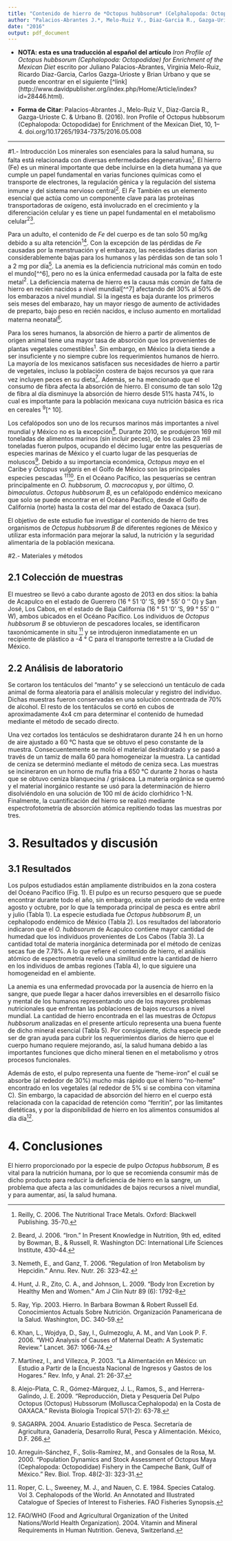 ```yaml
---
title: "Contenido de hierro de *Octopus hubbsorum* (Celphalopoda: Octopodidae) del Oceano Pacífico mexicano"
author: "Palacios-Abrantes J.*, Melo-Ruiz V., Diaz-Garcia R., Gazga-Urioste C. & Urbano B"
date: "2016"
output: pdf_document
---
```


- **NOTA: esta es una traducción al español del artículo** *Iron Profile of Octopus hubbsorum (Cephalopoda: Octopodidae) for Enrichment of the Mexican Diet* escrito por Juliano Palacios-Abrantes, Virginia Melo-Ruiz, Ricardo Diaz-Garcia, Carlos Gazga-Urioste y Brian Urbano y que se puede encontrar en el siguiente [^link](http://www.davidpublisher.org/index.php/Home/Article/index?id=28446.html).

- **Forma de Citar**: Palacios-Abrantes J., Melo-Ruiz V., Diaz-Garcia R., Gazga-Urioste C. & Urbano B. (2016). Iron Profile of Octopus hubbsorum (Cephalopoda: Octopodidae) for Enrichment of the Mexican Diet, 10, 1–4. doi.org/10.17265/1934-7375/2016.05.008

------------------------

#1.- Introducción 
Los minerales son esenciales para la salud humana, su falta está relacionada con diversas enfermedades degenerativas[^1]. El hierro (Fe) es un mineral importante que debe incluirse en la dieta humana ya que cumple un papel fundamental en varias funciones químicas como el transporte de electrones, la regulación génica y la regulación del sistema inmune y del sistema nervioso central[^2]. El *Fe* También es un elemento esencial que actúa como un componente clave para las proteínas transportadoras de oxígeno, está involucrado en el crecimiento y la diferenciación celular y es tiene un papel fundamental en el metabolismo celular$^2$[^3]. 

Para un adulto, el contenido de *Fe* del cuerpo es de tan solo 50 mg/kg debido a su alta retención$^1$[^4]. Con la excepción de las pérdidas de *Fe* causadas por la menstruación y el embarazo, las necesidades diarias son considerablemente bajas para los humanos y las pérdidas son de tan solo 1 a 2 mg por día[^5]. La anemia es la deficiencia nutricional más común en todo el mundo[^^6], pero no es la única enfermedad causada por la falta de este metal$^2$. La deficiencia materna de hierro es la causa más común de falta de hierro en recién nacidos a nivel mundial[^^7] afectando del 30% al 50% de los embarazos a nivel mundial. Si la ingesta es baja durante los primeros seis meses del embarazo, hay un mayor riesgo de aumento de actividades de preparto, bajo peso en recién nacidos, e incluso aumento en mortalidad materna neonatal[^8].

Para los seres humanos, la absorción de hierro a partir de alimentos de origen animal tiene una mayor tasa de absorción que los provenientes de plantas vegetales comestibles$^1$. Sin embargo, en México la dieta tiende a ser insuficiente y no siempre cubre los requerimientos humanos de hierro. La mayoría de los mexicanos satisfacen sus necesidades de hierro a partir de vegetales, incluso la población costera de bajos recursos ya que rara vez incluyen peces en su dieta[^9]. Además, se ha mencionado que el consumo de fibra afecta la absorción de hierro. El consumo de tan solo 12g de fibra al día disminuye la absorción de hierro desde 51% hasta 74%, lo cual es importante para la población mexicana cuya nutrición básica es rica en cereales $^9$[^ 10].

Los cefalópodos son uno de los recursos marinos más importantes a nivel mundial y México no es la excepción[^11]. Durante 2010, se produjeron 169 mil toneladas de alimentos marinos (sin incluir peces), de los cuales 23 mil toneladas fueron pulpos, ocupando el décimo lugar entre las pesquerías de especies marinas de México y el cuarto lugar de las pesquerías de moluscos[^12]. Debido a su importancia económica, *Octopus maya* en el Caribe y *Octopus vulgaris* en el Golfo de México son las principales especies pescadas $^11$[^13]. En el Océano Pacífico, las pesquerías se centran principalmente en *O. hubbsorum, O. macrocopus* y, por último, *O. bimaculatus*. *Octopus hubbsorum B*, es un cefalópodo endémico mexicano que solo se puede encontrar en el Océano Pacífico, desde el Golfo de California (norte) hasta la costa del mar del estado de Oaxaca (sur).

El objetivo de este estudio fue investigar el contenido de hierro de tres organismos de *Octopus hubbsorum B* de diferentes regiones de México y utilizar esta información para mejorar la salud, la nutrición y la seguridad alimentaria de la población mexicana.

#2.- Materiales y métodos

## 2.1 Colección de muestras

El muestreo se llevó a cabo durante agosto de 2013 en dos sitios: la bahía de Acapulco en el estado de Guerrero (16 ° 51 '0' 'S, 99 ° 55' 0 '' O) y San José, Los Cabos, en el estado de Baja California (16 ° 51 '0' 'S, 99 ° 55' 0 '' W), ambos ubicados en el Océano Pacífico. Los individuos de *Octopus hubbsorum B* se obtuvieron de pescadores locales, se identificaron taxonómicamente in situ [^14] y se introdujeron inmediatamente en un recipiente de plástico a -4 ° C para el transporte terrestre a la Ciudad de México.

## 2.2 Análisis de laboratorio

Se cortaron los tentáculos del "manto" y se seleccionó un tentáculo de cada animal de forma aleatoria para el análisis molecular y registro del individuo. Dichas muestras fueron conservadas en una solución concentrada de 70% de alcohol. El resto de los tentáculos se cortó en cubos de aproximadamente 4x4 cm para determinar el contenido de humedad mediante el método de secado directo. 

Una vez cortados los tentáculos se deshidrataron durante 24 h en un horno de aire ajustado a 60 °C hasta que se obtuvo el peso constante de la muestra. Consecuentemente se molió el material deshidratado y se pasó a través de un tamiz de malla 60 para homogeneizar la muestra. La cantidad de ceniza se determinó mediante el método de ceniza seca. Las muestras se incineraron en un horno de mufla fria a 650 °C durante 2 horas o hasta que se obtuvo ceniza blanquecina / grisácea. La materia orgánica se quemó y el material inorgánico restante se usó para la determinación de hierro disolviéndolo en una solución de 100 ml de ácido clorhídrico 1-N. Finalmente, la cuantificación del hierro se realizó mediante espectrofotometría de absorción atómica repitiendo todas las muestras por tres.

# 3. Resultados y discusión

## 3.1 Resultados

Los pulpos estudiados están ampliamente distribuidos en la zona costera del Océano Pacífico (Fig. 1). El pulpo es un recurso pesquero que se puede encontrar durante todo el año, sin embargo, existe un período de veda entre agosto y octubre, por lo que la temporada principal de pesca es entre abril y julio (Tabla 1). La especie estudiada fue *Octopus hubbsorum B*, un cephalopodo endémico de México (Tabla 2). Los resultados del laboratorio indicaron que el *O. hubbsorum * de Acapulco contiene mayor cantidad de humedad que los individuos provenientes de Los Cabos (Tabla 3). La cantidad total de materia inorgánica determinada por el método de cenizas secas fue de 7.78%. A lo que refiere el contenido de hierro, el análisis atómico de espectrometría reveló una similitud entre la cantidad de hierro en los individuos de ambas regiones (Tabla 4), lo que siguiere una homogeneidad en el ambiente.


La anemia es una enfermedad provocada por la ausencia de hierro en la sangre, que puede llegar a hacer daños irreversibles en el desarrollo físico y mental de los humanos representando uno de los mayores problemas nutricionales que enfrentan las poblaciones de bajos recursos a nivel mundial. La cantidad de hierro encontrada en el las muestras de *Octopus hubbsorum* analizadas en el presente artículo representa una buena fuente de dicho mineral esencial (Tabla 5). Por consiguiente, dicha especie puede ser de gran ayuda para cubrir los requerimientos diarios de hierro que el cuerpo humano requiere mejorando, así, la salud humana debido a las importantes funciones que dicho mineral tienen en el metabolismo y otros procesos funcionales.

Además de esto, el pulpo representa una fuente de "heme-iron" el cuál se absorbe (al rededor de 30%) mucho más rápido que el hierro "no-heme" encontrado en los vegetales (al rededor de 5% si se combina con vitamina C). Sin embargo, la capacidad de absorción del hierro en el cuerpo está relacionada con la capacidad de retención como "ferritin", por las limitantes dietéticas, y por la disponibilidad de hierro en los alimentos consumidos al día día[^15].

# 4. Conclusiones

El hierro proporcionado por la especie de pulpo *Octopus hubbsorum, B* es vital para la nutrición humana, por lo que se recomienda consumir más de dicho producto para reducir la deficiencia de hierro en la sangre, un problema que afecta a las comunidades de bajos recursos a nivel mundial, y para aumentar, así, la salud humana.

[^1]: Reilly, C. 2006. The Nutritional Trace Metals. Oxford: Blackwell Publishing. 35-70.
[^2]: Beard, J. 2006. “Iron.” In Present Knowledge in Nutrition, 9th ed, edited by Bowman, B., & Russell, R. Washington DC: International Life Sciences Institute, 430-44.
[^3]: Nemeth, E., and Ganz, T. 2006. “Regulation of Iron Metabolism by Hepcidin.” Annu. Rev. Nutr. 26: 323-42.
[^4]: Hunt, J. R., Zito, C. A., and Johnson, L. 2009. “Body Iron Excretion by Healthy Men and Women.” Am J Clin Nutr 89 (6): 1792-8
[^5]: Ray, Yip. 2003. Hierro. In Barbara Bowman & Robert Russell Ed. Conocimientos Actuals Sobre Nutrición. Organización Panamericana de la Salud. Washington, DC. 340-59.
[^6]: Martínez-Salgado, H., Casanueva, E., Rivera-Dommarco, J., Viteri, J., and Bourgues-Rodríguez, H. 2008. “La Deficiencia de Hierro y la Anemia en Niños Mexicanos. Acciones Para Prevenirlas y Corregirlas.” Bol. Med. Hosp. Infant. Mex. 65: 86-99.
[^7]: WHO (World Helath Organization). 2008. “Micronutrient Deficiences.” http://www.who.int/nutrition/topics/ida/en/.
[^8]: Khan, L., Wojdya, D., Say, I., Gulmezoglu, A. M., and
Van Look P. F. 2006. “WHO Analysis of Causes of Maternal Death: A Systematic Review.” Lancet. 367: 1066-74.
[^9]: Martínez, I., and Villezca, P. 2003. “La Alimentación en México: un Estudio a Partir de la Encuesta Nacional de Ingresos y Gastos de los Hogares.” Rev. Info, y Anal. 21: 26-37.
[^10]: Vieteri, F. E., and Torum, B. 1974. “Anemia and Physical Work Capacity.” Clin Hematol. 3: 609-26.
[^11]: Alejo-Plata, C. R., Gómez-Márquez, J. L., Ramos, S., and Herrera-Galindo, J. E. 2009. “Reproducción, Dieta y Pesquería Del Pulpo Octopus (Octopus) Hubssorum (Mollusca:Cephalopoda) en la Costa de OAXACA.” Revista Biología Tropical 57(1-2): 63-78.
[^12]: SAGARPA. 2004. Anuario Estadístico de Pesca. Secretaría de Agricultura, Ganadería, Desarrollo Rural, Pesca y Alimentación. México, D.F. 266.
[^13]: Arreguín-Sánchez, F., Solís-Ramírez, M., and Gonsales de la Rosa, M. 2000. “Population Dynamics and Stock Assessment of Octopus Maya (Cephalopoda: Octopodidae) Fishery in the Campeche Bank, Gulf of México.” Rev. Biol. Trop. 48(2-3): 323-31.
[^14]: Roper, C. L., Sweeney, M. J., and Nauen, C. E. 1984. Species Catalog. Vol 3. Cephalopods of the World. An Annotated and Illustrated Catalogue of Species of Interest to Fisheries. FAO Fisheries Synopsis.
[^15]: FAO/WHO (Food and Agricultural Organization of the United Nations/World Health Organization). 2004. Vitamin and Mineral Requirements in Human Nutrition. Geneva, Switzerland.
